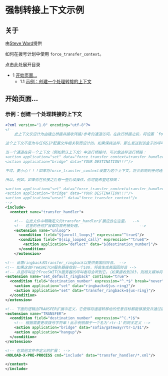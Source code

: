 # 强制转接上下文示例

## 关于

由[Steve Ward](https://freeswitch.org/confluence/display/~sward)提供

如何在拨号计划中使用 `force_transfer_context`。

点击此处展开目录

* 1 [开始页面...](#getting-the-page-started)  
   * 1.1 [示例：创建一个处理转接的上下文](#example-making-a-transfer-handling-context)

## 开始页面...

### 示例：创建一个处理转接的上下文

```xml
<?xml version="1.0" encoding="utf-8"?>
<!--
    此上下文仅设计为由建立桥接并接收转接/参考的通道访问。在执行桥接之前，将设置 `force_transfer_context` 通道变量，以便将通道的路由状态用于处理转接/参考。

这个上下文不是为与任何SIP配置文件相关联而设计的。如果保持这样，那么发送到该盒子的呼叫将无法直接访问这个上下文（至少这是一种实现方式）。

当一个通道在另一个上下文（例如默认上下文）中进行桥接时，可以像这样进行桥接：
<action application="set" data="force_transfer_context=transfer_handler"/>
<action application="bridge" data="YOUR DESTINATION!!!"/>

不过，要小心！！！如果将force_transfer_context设置为这个上下文，将会影响到任何通道的传输，而在force_transfer_context设置期间。

所以，例如，如果你在桥接之后有一些后续操作，你可能希望这样做：

<action application="set" data="force_transfer_context=transfer_handler"/>
<action application="bridge" data="YOUR DESTINATION!!!"/>
<action application="unset" data="force_transfer_context"/>
--> 
<include>
  <context name="transfer_handler">

    <!-- 在此文件中明确定义的transfer_handler扩展应放在这里。  -->
    <!-- 这里的任何扩展都将首先被处理。                          -->
    <extension name="unloop">
      <condition field="${unroll_loops}" expression="^true$"/>
      <condition field="${sip_looped_call}" expression="^true$">
        <action application="deflect" data="${destination_number}"/>
      </condition>
    </extension>

<!-- 设置ringback和transfer_ringback以提供美国回铃音。 -->
<!-- 如果这台FreeSWITCH服务器接收到一个180，将会生成美国回铃音 -->
<!-- 并且呼叫这个FreeSWITCH服务器的呼叫者将会听到它。（如果接收到183，则相关媒体将转发给原始呼叫者。） -->
<extension name="set_default_ringback" continue="true">
  <condition field="destination_number" expression="^.*$" break="never">
    <action application="set" data="ringback=${us-ring}"/>
    <action application="set" data="transfer_ringback=${us-ring}"/>
  </condition>
</extension>

<!-- 下面的逻辑由TRANSFER扩展中定义，它使得将通道转移给的任意目标都能够接受并通过拨号字符串进行桥接。 -->
<extension name="TRANSFER">
  <condition field="destination_number" expression="^(.*)$">
    <!-- 根据需要更改拨号字符串！此示例依赖于一个名为'rtr-1'的网关定义 -->
    <action application="bridge" data="sofia/gateway/rtr-1/$1"/>
    <action application="hangup"/>
  </condition>
</extension>

<!-- 在其他文件中定义的扩展： -->
<NOLOAD-X-PRE-PROCESS cmd="include" data="transfer_handler/*.xml"/>

</context>
</include>